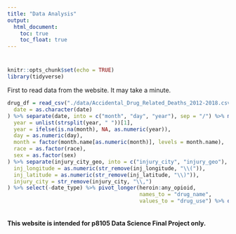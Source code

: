 ```yaml
---
title: "Data Analysis"
output: 
  html_document:
    toc: true
    toc_float: true
---
```


#
#

```r
knitr::opts_chunk$set(echo = TRUE)
library(tidyverse)
```

First to read data from the website. It may take a minute.

```r
drug_df = read_csv("./data/Accidental_Drug_Related_Deaths_2012-2018.csv") %>% janitor::clean_names() %>% mutate(
  date = as.character(date)
) %>% separate(date, into = c("month", "day", "year"), sep = "/") %>% mutate(
  year = unlist(strsplit(year, " "))[1],
  year = ifelse(is.na(month), NA, as.numeric(year)),
  day = as.numeric(day),
  month = factor(month.name[as.numeric(month)], levels = month.name),
  race = as.factor(race),
  sex = as.factor(sex)
) %>% separate(injury_city_geo, into = c("injury_city", "injury_geo"), sep = "CT") %>% separate(injury_geo, into = c("inj_longitude", "inj_latitude"), sep = ",") %>% mutate(
  inj_longitude = as.numeric(str_remove(inj_longitude, "\\(")),
  inj_latitude = as.numeric(str_remove(inj_latitude, "\\)")),
  injury_city = str_remove(injury_city, "\\,")
) %>% select(-date_type) %>% pivot_longer(heroin:any_opioid,
                                          names_to = "drug_name",
                                          values_to = "drug_use") %>% drop_na(drug_use)



```


#### This website is intended for p8105 Data Science Final Project only. 
